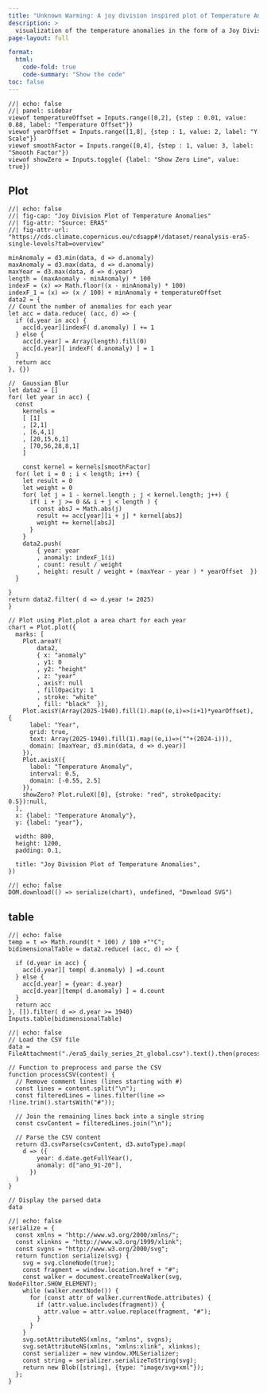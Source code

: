 ```yaml
---
title: "Unknown Warming: A joy division inspired plot of Temperature Anomalies"
description: >
  visualization of the temperature anomalies in the form of a Joy Division plot.
page-layout: full

format:
  html:
    code-fold: true
    code-summary: "Show the code"
toc: false
---
```

:::{.aside}
```ojs
//| echo: false
//| panel: sidebar
viewof temperatureOffset = Inputs.range([0,2], {step : 0.01, value: 0.88, label: "Temperature Offset"})
viewof yearOffset = Inputs.range([1,8], {step : 1, value: 2, label: "Y Scale"})
viewof smoothFactor = Inputs.range([0,4], {step : 1, value: 3, label: "Smooth Factor"})
viewof showZero = Inputs.toggle( {label: "Show Zero Line", value: true})

```
:::

::: {.panel-tabset}

## Plot
```ojs
//| echo: false
//| fig-cap: "Joy Division Plot of Temperature Anomalies"
//| fig-attr: "Source: ERA5"
//| fig-attr-url: "https://cds.climate.copernicus.eu/cdsapp#!/dataset/reanalysis-era5-single-levels?tab=overview"

minAnomaly = d3.min(data, d => d.anomaly)
maxAnomaly = d3.max(data, d => d.anomaly)
maxYear = d3.max(data, d => d.year)
length = (maxAnomaly - minAnomaly) * 100
indexF = (x) => Math.floor((x - minAnomaly) * 100)
indexF_1 = (x) => (x / 100) + minAnomaly + temperatureOffset
data2 = {
// Count the number of anomalies for each year
let acc = data.reduce( (acc, d) => {
  if (d.year in acc) {
    acc[d.year][indexF( d.anomaly) ] += 1
  } else {
    acc[d.year] = Array(length).fill(0)
    acc[d.year][ indexF( d.anomaly) ] = 1
  }
  return acc
}, {})

//  Gaussian Blur 
let data2 = []
for( let year in acc) {
  const 
    kernels = 
    [ [1]
    , [2,1]
    , [6,4,1]
    , [20,15,6,1]
    , [70,56,28,8,1]
    ]

    const kernel = kernels[smoothFactor]
  for( let i = 0 ; i < length; i++) {
    let result = 0
    let weight = 0
    for( let j = 1 - kernel.length ; j < kernel.length; j++) {
      if( i + j >= 0 && i + j < length ) {
        const absJ = Math.abs(j)
        result += acc[year][i + j] * kernel[absJ]
        weight += kernel[absJ]
      }      
    }
    data2.push( 
        { year: year
        , anomaly: indexF_1(i)
        , count: result / weight  
        , height: result / weight + (maxYear - year ) * yearOffset  })
  }
 
}
return data2.filter( d => d.year != 2025)
}

// Plot using Plot.plot a area chart for each year
chart = Plot.plot({
  marks: [
    Plot.areaY(
        data2, 
        { x: "anomaly"
        , y1: 0
        , y2: "height"
        , z: "year"
        , axisY: null
        , fillOpacity: 1
        , stroke: "white"
        , fill: "black"  }),
    Plot.axisY(Array(2025-1940).fill(1).map((e,i)=>(i+1)*yearOffset), {
      label: "Year",
      grid: true,
      text: Array(2025-1940).fill(1).map((e,i)=>(""+(2024-i))),
      domain: [maxYear, d3.min(data, d => d.year)]
    }),
    Plot.axisX({
      label: "Temperature Anomaly",
      interval: 0.5,
      domain: [-0.55, 2.5]
    }),
    showZero? Plot.ruleX([0], {stroke: "red", strokeOpacity: 0.5}):null,
  ],
  x: {label: "Temperature Anomaly"},
  y: {label: "year"},
  
  width: 800,
  height: 1200,
  padding: 0.1,
  
  title: "Joy Division Plot of Temperature Anomalies",
})
```

:::{.aside}
```ojs
//| echo: false
DOM.download(() => serialize(chart), undefined, "Download SVG")
```
:::

## table
```ojs
//| echo: false
temp = t => Math.round(t * 100) / 100 +"°C";
bidimensionalTable = data2.reduce( (acc, d) => {
  
  if (d.year in acc) {
    acc[d.year][ temp( d.anomaly) ] =d.count
  } else {
    acc[d.year] = {year: d.year} 
    acc[d.year][temp( d.anomaly) ] = d.count
  }
  return acc
}, []).filter( d => d.year >= 1940)
Inputs.table(bidimensionalTable)
```

:::

```ojs
//| echo: false
// Load the CSV file
data = FileAttachment("./era5_daily_series_2t_global.csv").text().then(processCSV);

// Function to preprocess and parse the CSV
function processCSV(content) {
  // Remove comment lines (lines starting with #)
  const lines = content.split("\n");
  const filteredLines = lines.filter(line => !line.trim().startsWith("#"));

  // Join the remaining lines back into a single string
  const csvContent = filteredLines.join("\n");

  // Parse the CSV content
  return d3.csvParse(csvContent, d3.autoType).map( 
    d => ({
        year: d.date.getFullYear(),
        anomaly: d["ano_91-20"],
      })
  )
}

// Display the parsed data
data
```





```ojs
//| echo: false
serialize = {
  const xmlns = "http://www.w3.org/2000/xmlns/";
  const xlinkns = "http://www.w3.org/1999/xlink";
  const svgns = "http://www.w3.org/2000/svg";
  return function serialize(svg) {
    svg = svg.cloneNode(true);
    const fragment = window.location.href + "#";
    const walker = document.createTreeWalker(svg, NodeFilter.SHOW_ELEMENT);
    while (walker.nextNode()) {
      for (const attr of walker.currentNode.attributes) {
        if (attr.value.includes(fragment)) {
          attr.value = attr.value.replace(fragment, "#");
        }
      }
    }
    svg.setAttributeNS(xmlns, "xmlns", svgns);
    svg.setAttributeNS(xmlns, "xmlns:xlink", xlinkns);
    const serializer = new window.XMLSerializer;
    const string = serializer.serializeToString(svg);
    return new Blob([string], {type: "image/svg+xml"});
  };
}
```